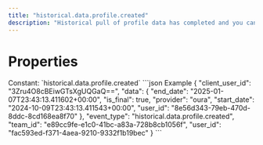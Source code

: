 ```yaml
---
title: "historical.data.profile.created"
description: "Historical pull of profile data has completed and you can now pull data for this resource."
---
```

# Properties
<ResponseField name="event_type" type="const string" required="true">
Constant: `historical.data.profile.created`
</ResponseField>
<ResponseField name="team_id" type="string" required="true">
</ResponseField>
<ResponseField name="user_id" type="string" required="true">
</ResponseField>
<ResponseField name="client_user_id" type="string" required="true">
</ResponseField>
<ResponseField name="data" type="HistoricalDataCreated" required="true">
<Expandable title="HistoricalDataCreated" defaultOpen="true">
<ResponseField name="user_id" type="string" required="true">
</ResponseField>
<ResponseField name="start_date" type="string" required="true">
</ResponseField>
<ResponseField name="end_date" type="string" required="true">
</ResponseField>
<ResponseField name="is_final" type="boolean" required="true">
</ResponseField>
<ResponseField name="provider" type="string" required="true">
</ResponseField>
</Expandable>
</ResponseField>
<ResponseExample>
```json Example
{
  "client_user_id": "3Zru4O8cBEiwGTsXgUQGaQ==",
  "data": {
    "end_date": "2025-01-07T23:43:13.411602+00:00",
    "is_final": true,
    "provider": "oura",
    "start_date": "2024-10-09T23:43:13.411543+00:00",
    "user_id": "8e56d343-79eb-470d-8ddc-8cd168ea8f70"
  },
  "event_type": "historical.data.profile.created",
  "team_id": "e89cc9fe-e1c0-41bc-a83a-728b8cb1056f",
  "user_id": "fac593ed-f371-4aea-9210-9332f1b19bec"
}
```
</ResponseExample>
